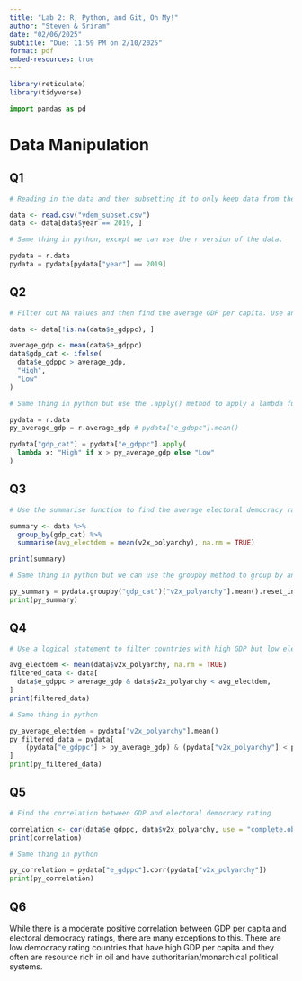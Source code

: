 ```yaml
---
title: "Lab 2: R, Python, and Git, Oh My!"
author: "Steven & Sriram"
date: "02/06/2025"
subtitle: "Due: 11:59 PM on 2/10/2025"
format: pdf
embed-resources: true
---
```


```r
library(reticulate)
library(tidyverse)
```

```python
import pandas as pd
```

# Data Manipulation

## Q1

```r
# Reading in the data and then subsetting it to only keep data from the year 2019.

data <- read.csv("vdem_subset.csv")
data <- data[data$year == 2019, ]
```

```python
# Same thing in python, except we can use the r version of the data.

pydata = r.data
pydata = pydata[pydata["year"] == 2019]
```

## Q2

```r
# Filter out NA values and then find the average GDP per capita. Use an ifelse to apply a High or Low label

data <- data[!is.na(data$e_gdppc), ]

average_gdp <- mean(data$e_gdppc)
data$gdp_cat <- ifelse(
  data$e_gdppc > average_gdp,
  "High",
  "Low"
)
```

```python
# Same thing in python but use the .apply() method to apply a lambda function to the data that will apply the high/low labels

pydata = r.data
py_average_gdp = r.average_gdp # pydata["e_gdppc"].mean()

pydata["gdp_cat"] = pydata["e_gdppc"].apply(
  lambda x: "High" if x > py_average_gdp else "Low"
)

```

## Q3

```r
# Use the summarise function to find the average electoral democracy rating grouped by the high low label.

summary <- data %>%
  group_by(gdp_cat) %>%
  summarise(avg_electdem = mean(v2x_polyarchy), na.rm = TRUE)

print(summary)
```

```python
# Same thing in python but we can use the groupby method to group by and then stack a mean method on top

py_summary = pydata.groupby("gdp_cat")["v2x_polyarchy"].mean().reset_index(name="avg_electdem")
print(py_summary)
```

## Q4

```r
# Use a logical statement to filter countries with high GDP but low electoral democracy rating

avg_electdem <- mean(data$v2x_polyarchy, na.rm = TRUE)
filtered_data <- data[
  data$e_gdppc > average_gdp & data$v2x_polyarchy < avg_electdem,
]
print(filtered_data)
```

```python
# Same thing in python

py_average_electdem = pydata["v2x_polyarchy"].mean()
py_filtered_data = pydata[
    (pydata["e_gdppc"] > py_average_gdp) & (pydata["v2x_polyarchy"] < py_average_electdem)
]
print(py_filtered_data)
```

## Q5

```r
# Find the correlation between GDP and electoral democracy rating

correlation <- cor(data$e_gdppc, data$v2x_polyarchy, use = "complete.obs", method = "pearson")
print(correlation)
```

```python
# Same thing in python

py_correlation = pydata["e_gdppc"].corr(pydata["v2x_polyarchy"])
print(py_correlation)
```
## Q6

While there is a moderate positive correlation between GDP per capita and electoral democracy ratings, there are many exceptions to this. There are low democracy rating countries that have high GDP per capita and they often are resource rich in oil and have authoritarian/monarchical political systems.
